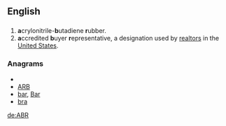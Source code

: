 ==English==

==={{initialism}}===
{{infl|en|initialism}}

# '''a'''crylonitrile-'''b'''utadiene '''r'''ubber.
# '''a'''ccredited '''b'''uyer '''r'''epresentative, a designation used by [[realtor]]s in the [[United States]].

===Anagrams===
* {{alphagram|abr}}
* [[ARB#English|ARB]]
* [[bar#English|bar]], [[Bar#English|Bar]]
* [[bra#English|bra]]


[[de:ABR]]